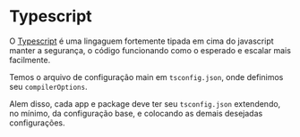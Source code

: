 # Typescript

O [Typescript](https://www.typescriptlang.org/) é uma lingaguem fortemente tipada em cima do javascript manter a segurança, o código funcionando como o esperado e escalar mais facilmente.

Temos o arquivo de configuração main em `tsconfig.json`, onde definimos seu `compilerOptions`.

Alem disso, cada app e package deve ter seu `tsconfig.json` extendendo, no mínimo, da configuração base, e colocando as demais desejadas configurações.